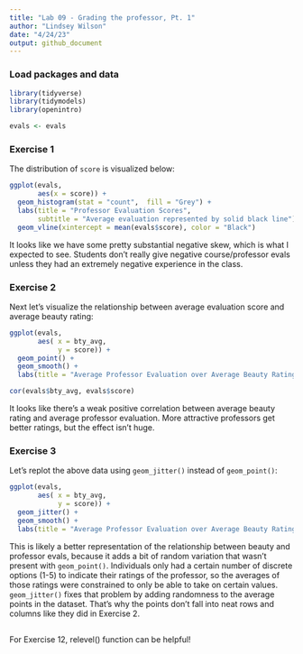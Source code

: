 ```yaml
---
title: "Lab 09 - Grading the professor, Pt. 1"
author: "Lindsey Wilson"
date: "4/24/23"
output: github_document
---
```


### Load packages and data

```r
library(tidyverse) 
library(tidymodels)
library(openintro)
```

```r
evals <- evals
```

### Exercise 1

The distribution of `score` is visualized below:

```r
ggplot(evals,
       aes(x = score)) + 
  geom_histogram(stat = "count",  fill = "Grey") +
  labs(title = "Professor Evaluation Scores",
       subtitle = "Average evaluation represented by solid black line") + 
  geom_vline(xintercept = mean(evals$score), color = "Black")
```
It looks like we have some pretty substantial negative skew, which is what I expected to see. Students don't really give negative course/professor evals unless they had an extremely negative experience in the class. 

### Exercise 2

Next let's visualize the relationship between average evaluation score and average beauty rating:

```r
ggplot(evals,
       aes( x = bty_avg,
            y = score)) +
  geom_point() + 
  geom_smooth() +
  labs(title = "Average Professor Evaluation over Average Beauty Rating")

cor(evals$bty_avg, evals$score)
```

It looks like there's a weak positive correlation between average beauty rating and average professor evaluation. More attractive professors get better ratings, but the effect isn't huge.

### Exercise 3

Let's replot the above data using `geom_jitter()` instead of `geom_point()`:

```r
ggplot(evals,
       aes( x = bty_avg,
            y = score)) +
  geom_jitter() + 
  geom_smooth() +
  labs(title = "Average Professor Evaluation over Average Beauty Rating")
```

This is likely a better representation of the relationship between beauty and professor evals, because it adds a bit of random variation that wasn't present with `geom_point()`. Individuals only had a certain number of discrete options (1-5) to indicate their ratings of the professor, so the averages of those ratings were constrained to only be able to take on certain values. `geom_jitter()` fixes that problem by adding randomness to the average points in the dataset. That's why the points don't fall into neat rows and columns like they did in Exercise 2.



## 
For Exercise 12, relevel() function can be helpful! 
